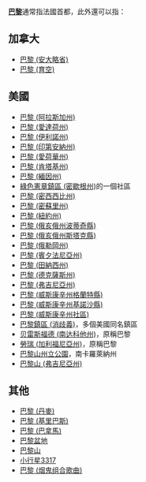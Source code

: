 '''[[巴黎|巴黎]]'''通常指法國首都，此外還可以指：

== 加拿大 ==
*[[巴黎_(安大略省)|巴黎 (安大略省)]]
*[[巴黎_(育空)|巴黎 (育空)]]

== 美國 ==
*[[巴黎_(阿拉斯加州)|巴黎 (阿拉斯加州)]]
*[[巴黎_(愛達荷州)|巴黎 (愛達荷州)]]
*[[巴黎_(伊利諾州)|巴黎 (伊利諾州)]]
*[[巴黎_(印第安納州)|巴黎 (印第安納州)]]
*[[巴黎_(愛荷華州)|巴黎 (愛荷華州)]]
*[[巴黎_(肯塔基州)|巴黎 (肯塔基州)]]
*[[巴黎_(緬因州)|巴黎 (緬因州)]]
*[[綠色憲章鎮區_(密歇根州)|綠色憲章鎮區 (密歇根州)]]的一個社區
*[[巴黎_(密西西比州)|巴黎 (密西西比州)]]
*[[巴黎_(密蘇里州)|巴黎 (密蘇里州)]]
*[[巴黎_(紐約州)|巴黎 (紐約州)]]
*[[巴黎_(俄亥俄州波蒂奇縣)|巴黎 (俄亥俄州波蒂奇縣)]]
*[[巴黎_(俄亥俄州斯塔克縣)|巴黎 (俄亥俄州斯塔克縣)]]
*[[巴黎_(俄勒岡州)|巴黎 (俄勒岡州)]]
*[[巴黎_(賓夕法尼亞州)|巴黎 (賓夕法尼亞州)]]
*[[巴黎_(田納西州)|巴黎 (田納西州)]]
*[[巴黎_(德克薩斯州)|巴黎 (德克薩斯州)]]
*[[巴黎_(弗吉尼亞州)|巴黎 (弗吉尼亞州)]]
*[[巴黎_(威斯康辛州格蘭特縣)|巴黎 (威斯康辛州格蘭特縣)]]
*[[巴黎_(威斯康辛州基諾沙縣)|巴黎 (威斯康辛州基諾沙縣)]]
*[[巴黎_(威斯康辛州社區)|巴黎 (威斯康辛州社區)]]
*[[巴黎鎮區_(消歧義)|巴黎鎮區 (消歧義)]]，多個美國同名鎮區
*[[贝雷斯福德_(南达科他州)|贝雷斯福德 (南达科他州)]]，原稱巴黎
*[[勞瑞_(加利福尼亞州)|勞瑞 (加利福尼亞州)]]，原稱巴黎
*[[巴黎山州立公園|巴黎山州立公園]]，南卡羅萊納州
*[[巴黎山_(弗吉尼亞州)|巴黎山 (弗吉尼亞州)]]

== 其他 ==
*[[巴黎_(丹麥)|巴黎 (丹麥)]]
*[[巴黎_(基里巴斯)|巴黎 (基里巴斯)]]
*[[巴黎_(巴拿馬)|巴黎 (巴拿馬)]]
*[[巴黎盆地|巴黎盆地]]
*[[巴黎山|巴黎山]]
*[[小行星3317|小行星3317]]
*[[巴黎_(烟鬼组合歌曲)|巴黎 (烟鬼组合歌曲)]]

{{Disambiguation|B|Cat=二字地名译名消歧义}}